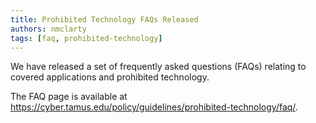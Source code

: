 ```yaml
---
title: Prohibited Technology FAQs Released
authors: nmclarty
tags: [faq, prohibited-technology]
---
```


We have released a set of frequently asked questions (FAQs) relating to covered applications and prohibited technology.

The FAQ page is available at https://cyber.tamus.edu/policy/guidelines/prohibited-technology/faq/.

